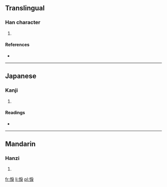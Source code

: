 ==Translingual==

===Han character===
{{Han char|rn=61|rad=心|as=08|sn=11|four=9303<sub>4</sub>|canj=心竹尸大 (PHSK), X心竹尸大 (XPHSK)}}

# {{defn|Han|sort=心08}}

====References====
* {{Han ref|kx=0389.070|dkj=10732|dj=0722.110|hdz=42319.060|uh=60B7|ud=24759|bh=D560|bd=54624}}

----

==Japanese==

===Kanji===
{{ja-kanji|grade=|rs=心08}}

# {{defn|Japanese|sort=心08}}

====Readings====
* {{ja-readings|on=[[れい]] (rei), [[らい]] (rai), [[り]] (ri)|kun=[[かなしむ]] (kanashimu)}}

----

==Mandarin==

===Hanzi===
{{cmn-hanzi|pin=[[lì]] ([[li4]]), [[lǔn]] ([[lun3]])|wg=li<sup>4</sup>, lun<sup>3</sup>}}

# {{defn|Mandarin|sort=心08}}

[[fr:悷]]
[[li:悷]]
[[pl:悷]]